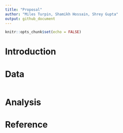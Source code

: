 ```yaml
---
title: "Proposal"
author: "Miles Turpin, Shamikh Hossain, Shrey Gupta"
output: github_document
---
```


```r
knitr::opts_chunk$set(echo = FALSE)
```

# Introduction

# Data

```r

```

# Analysis

# Reference
